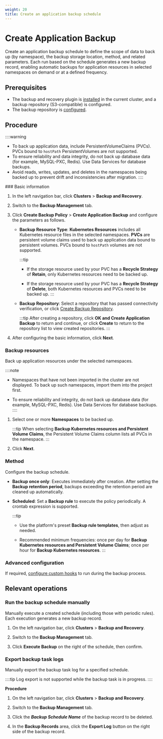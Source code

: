 ```yaml
---
weight: 20
title: Create an application backup schedule
---
```


# Create Application Backup

Create an application backup schedule to define the scope of data to back up (by namespace), the backup storage location, method, and related parameters. Each run based on the schedule generates a new backup record, enabling automatic backups for application resources in selected namespaces on demand or at a defined frequency.

## Prerequisites

* The backup and recovery plugin is [installed](../install.mdx) in the current cluster, and a backup repository (S3-compatible) is configured.
* The backup repository is [configured](../repository.mdx).

## Procedure

::::warning
* To back up application data, include PersistentVolumeClaims (PVCs). PVCs bound to `hostPath` PersistentVolumes are not supported.
* To ensure reliability and data integrity, do not back up database data (for example, MySQL-PXC, Redis). Use Data Services for database backups.
* Avoid reads, writes, updates, and deletes in the namespaces being backed up to prevent drift and inconsistencies after migration.
::::
<Steps>
### Basic information

1. In the left navigation bar, click **Clusters** > **Backup and Recovery**.

2. Switch to the **Backup Management** tab.

3. Click **Create Backup Policy** > **Create Application Backup** and configure the parameters as follows.

    * **Backup Resource Type**: **Kubernetes Resources** includes all Kubernetes resource files in the selected namespaces. **PVCs** are persistent volume claims used to back up application data bound to persistent volumes. PVCs bound to `hostPath` volumes are not supported.
    
        :::tip
        
        * If the storage resource used by your PVC has a **Recycle Strategy** of **Retain**, only Kubernetes resources need to be backed up.
        
        * If the storage resource used by your PVC has a **Recycle Strategy** of **Delete**, both Kubernetes resources and PVCs need to be backed up.
        :::
    * **Backup Repository**: Select a repository that has passed connectivity verification, or click [Create Backup Repository](../repository.mdx).

      :::tip
      After creating a repository, click **OK and Create Application Backup** to return and continue, or click **Create** to return to the repository list to view created repositories.
      :::
    
4. After configuring the basic information, click **Next**.

### Backup resources

Back up application resources under the selected namespaces.

::::note

* Namespaces that have not been imported in the cluster are not displayed. To back up such namespaces, import them into the project first.

* To ensure reliability and integrity, do not back up database data (for example, MySQL-PXC, Redis). Use Data Services for database backups.
::::
1. Select one or more **Namespaces** to be backed up.

    :::tip
    When selecting **Backup Kubernetes resources and Persistent Volume Claims**, the Persistent Volume Claims column lists all PVCs in the namespace.
    :::

2. Click **Next**.

### Method

Configure the backup schedule.

* **Backup once only**: Executes immediately after creation. After setting the **Backup retention period**, backups exceeding the retention period are cleaned up automatically.

* **Scheduled**: Set a **Backup rule** to execute the policy periodically. A crontab expression is supported. 

    :::tip

    * Use the platform's preset **Backup rule templates**, then adjust as needed.

    * Recommended minimum frequencies: once per day for **Backup Kubernetes resources and Persistent Volume Claims**; once per hour for **Backup Kubernetes resources**.
    :::
### Advanced configuration

If required, [configure custom hooks](./hooks.mdx#backup-hook) to run during the backup process.


</Steps>

## Relevant operations

### Run the backup schedule manually

Manually execute a created schedule (including those with periodic rules). Each execution generates a new backup record.

1. On the left navigation bar, click **Clusters** > **Backup and Recovery**.

2. Switch to the **Backup Management** tab.

2. Click **Execute Backup** on the right of the schedule, then confirm.

### Export backup task logs

Manually export the backup task log for a specified schedule.

::::tip
Log export is not supported while the backup task is in progress.
::::

**Procedure**

1. On the left navigation bar, click **Clusters** > **Backup and Recovery**.

2. Switch to the **Backup Management** tab.

2. Click the ***Backup Schedule Name*** of the backup record to be deleted.

3. In the **Backup Records** area, click the **Export Log** button on the right side of the backup record.